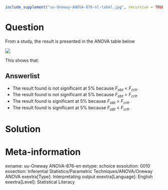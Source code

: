 ```r
include_supplement("uu-Oneway-ANOVA-876-nl-tabel.jpg", recursive = TRUE)
```

Question
========
  
From a study, the result is presented in the ANOVA table below

![](uu-Oneway-ANOVA-876-nl-tabel.jpg)
  
This shows that:

Answerlist
----------
* The result found is not significant at 5% because $F_{obt}$ < $F_{crit}$.
* The result found is not significant at 5% because $F_{obt}$ > $F_{crit}$.
* The result found is significant at 5% because $F_{obt}$ > $F_{crit}$.
* The result found is significant at 5% because $F_{obt}$ < $F_{crit}$.


Solution
========

Meta-information
================
exname: uu-Oneway ANOVA-876-en
extype: schoice
exsolution: 0010
exsection: Inferential Statistics/Parametric Techniques/ANOVA/Oneway ANOVA
exextra[Type]: Interpretating output
exextra[Language]: English
exextra[Level]: Statistical Literacy
